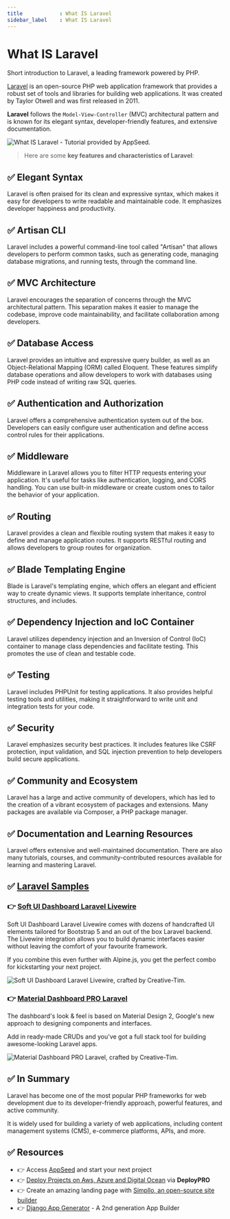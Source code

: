 ```yaml
---
title            : What IS Laravel 
sidebar_label    : What IS Laravel 
---
```


# What IS Laravel

<SubHeading>Short introduction to Laravel, a leading framework powered by PHP.</SubHeading>

[Laravel](https://laravel.com/) is an open-source PHP web application framework that provides a robust set of tools and libraries for building web applications. It was created by Taylor Otwell and was first released in 2011. 

**Laravel** follows the `Model-View-Controller` (MVC) architectural pattern and is known for its elegant syntax, developer-friendly features, and extensive documentation.

![What IS Laravel - Tutorial provided by AppSeed.](https://github-production-user-asset-6210df.s3.amazonaws.com/51070104/270265561-a3cac094-f9ae-4690-982c-b9f904becc0e.jpg)

> Here are some **key features and characteristics of Laravel**:

## ✅ **Elegant Syntax** 

Laravel is often praised for its clean and expressive syntax, which makes it easy for developers to write readable and maintainable code. It emphasizes developer happiness and productivity.

## ✅ **Artisan CLI** 

Laravel includes a powerful command-line tool called "Artisan" that allows developers to perform common tasks, such as generating code, managing database migrations, and running tests, through the command line.

## ✅ **MVC Architecture** 

Laravel encourages the separation of concerns through the MVC architectural pattern. This separation makes it easier to manage the codebase, improve code maintainability, and facilitate collaboration among developers.

## ✅ **Database Access** 

Laravel provides an intuitive and expressive query builder, as well as an Object-Relational Mapping (ORM) called Eloquent. These features simplify database operations and allow developers to work with databases using PHP code instead of writing raw SQL queries.

## ✅ **Authentication and Authorization** 

Laravel offers a comprehensive authentication system out of the box. Developers can easily configure user authentication and define access control rules for their applications.

## ✅ **Middleware** 

Middleware in Laravel allows you to filter HTTP requests entering your application. It's useful for tasks like authentication, logging, and CORS handling. 
You can use built-in middleware or create custom ones to tailor the behavior of your application.

## ✅ **Routing** 

Laravel provides a clean and flexible routing system that makes it easy to define and manage application routes. It supports RESTful routing and allows developers to group routes for organization.

## ✅ **Blade Templating Engine** 

Blade is Laravel's templating engine, which offers an elegant and efficient way to create dynamic views. It supports template inheritance, control structures, and includes.

## ✅ **Dependency Injection and IoC Container** 

Laravel utilizes dependency injection and an Inversion of Control (IoC) container to manage class dependencies and facilitate testing. This promotes the use of clean and testable code.

## ✅ **Testing** 

Laravel includes PHPUnit for testing applications. It also provides helpful testing tools and utilities, making it straightforward to write unit and integration tests for your code.

## ✅ **Security** 

Laravel emphasizes security best practices. It includes features like CSRF protection, input validation, and SQL injection prevention to help developers build secure applications.

## ✅ **Community and Ecosystem** 

Laravel has a large and active community of developers, which has led to the creation of a vibrant ecosystem of packages and extensions. Many packages are available via Composer, a PHP package manager.

## ✅ **Documentation and Learning Resources** 

Laravel offers extensive and well-maintained documentation. There are also many tutorials, courses, and community-contributed resources available for learning and mastering Laravel.

## ✅ [Laravel Samples](https://www.creative-tim.com/templates/laravel?AFFILIATE=128200)

### 👉 [Soft UI Dashboard Laravel Livewire](https://www.creative-tim.com/product/soft-ui-dashboard-laravel-livewire?AFFILIATE=128200)

Soft UI Dashboard Laravel Livewire comes with dozens of handcrafted UI elements tailored for Bootstrap 5 and an out of the box Laravel backend. 
The Livewire integration allows you to build dynamic interfaces easier without leaving the comfort of your favourite framework. 

If you combine this even further with Alpine.js, you get the perfect combo for kickstarting your next project.

![Soft UI Dashboard Laravel Livewire, crafted by Creative-Tim.](https://github-production-user-asset-6210df.s3.amazonaws.com/51070104/270264605-5d2206b4-dd44-43b5-acbe-25d83046b360.png)

### 👉 [Material Dashboard PRO Laravel](https://www.creative-tim.com/product/material-dashboard-pro-laravel?AFFILIATE=128200)

The dashboard's look & feel is based on Material Design 2, Google's new approach to designing components and interfaces. 

Add in ready-made CRUDs and you've got a full stack tool for building awesome-looking Laravel apps.

![Material Dashboard PRO Laravel, crafted by Creative-Tim.](https://github-production-user-asset-6210df.s3.amazonaws.com/51070104/270265063-32f8944c-ed0e-4a77-a8b6-725d6dc4b3cb.png)

## ✅ In Summary

Laravel has become one of the most popular PHP frameworks for web development due to its developer-friendly approach, powerful features, and active community. 

It is widely used for building a variety of web applications, including content management systems (CMS), e-commerce platforms, APIs, and more.

## ✅ Resources 

- 👉 Access [AppSeed](https://appseed.us/) and start your next project
- 👉 [Deploy Projects on Aws, Azure and Digital Ocean](https://www.docs.deploypro.dev/) via **DeployPRO**
- 👉 Create an amazing landing page with [Simpllo, an open-source site builder](https://www.simpllo.com/)
- 👉 [Django App Generator](https://app-generator.dev/django/) - A 2nd generation App Builder
